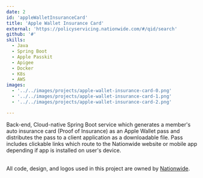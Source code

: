 ```yaml
---
date: 2
id: 'appleWalletInsuranceCard'
title: 'Apple Wallet Insurance Card'
external: 'https://policyservicing.nationwide.com/#/qid/search'
github: '#'
skills:
  - Java
  - Spring Boot
  - Apple Passkit
  - Apigee
  - Docker
  - K8s
  - AWS
images:
  - '../../images/projects/apple-wallet-insurance-card-0.png'
  - '../../images/projects/apple-wallet-insurance-card-1.png'
  - '../../images/projects/apple-wallet-insurance-card-2.png'

---
```


Back-end, Cloud-native Spring Boot service which generates a member's auto insurance card (Proof of Insurance) as an 
Apple Wallet pass and distributes the pass to a client application as a downloadable file. Pass includes clickable 
links which route to the Nationwide website or mobile app depending if app is installed on user's device.<br/><br/>

All code, design, and logos used in this project are owned by <a href="https://www.nationwide.com/" 
target="_blank" rel="noopener noreferrer">Nationwide</a>.

